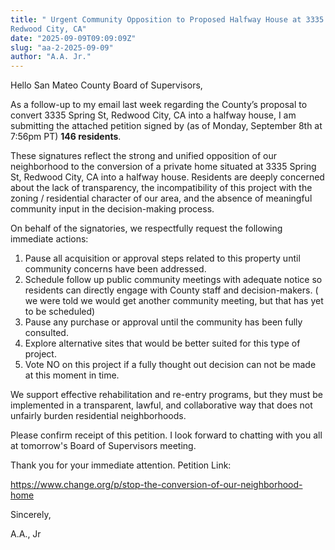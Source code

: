 ```yaml
---
title: " Urgent Community Opposition to Proposed Halfway House at 3335 Spring St,
Redwood City, CA"
date: "2025-09-09T09:09:09Z"
slug: "aa-2-2025-09-09"
author: "A.A. Jr."
---
```


Hello San Mateo County Board of Supervisors,

As a follow-up to my email last week regarding the County’s proposal to convert 3335
Spring St, Redwood City, CA into a halfway house, I am submitting the attached petition
signed by (as of Monday, September 8th at 7:56pm PT) **146 residents**.

These signatures reflect the strong and unified opposition of our neighborhood to the
conversion of a private home situated at 3335 Spring St, Redwood City, CA into a halfway
house. Residents are deeply concerned about the lack of transparency, the incompatibility of
this project with the zoning / residential character of our area, and the absence of meaningful
community input in the decision-making process.

On behalf of the signatories, we respectfully request the following immediate actions:

1. Pause all acquisition or approval steps related to this property until community
   concerns have been addressed.
2. Schedule follow up public community meetings with adequate notice so residents can
   directly engage with County staff and decision-makers. ( we were told we would get
   another community meeting, but that has yet to be scheduled)
3. Pause any purchase or approval until the community has been fully consulted.
4. Explore alternative sites that would be better suited for this type of project.
5. Vote NO on this project if a fully thought out decision can not be made at this moment
   in time.

We support effective rehabilitation and re-entry programs, but they must be implemented in
a transparent, lawful, and collaborative way that does not unfairly burden residential
neighborhoods.

Please confirm receipt of this petition. I look forward to chatting with you all at tomorrow's
Board of Supervisors meeting.

Thank you for your immediate attention.
Petition Link:

https://www.change.org/p/stop-the-conversion-of-our-neighborhood-home

Sincerely,

A.A., Jr

